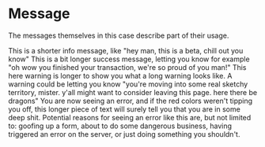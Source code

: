 
<Meta title="Feedback|Message" component={Message} />

# Message

The messages themselves in this case describe part of their usage.

<Preview>
  <Story name="All">
    <ExampleContainer>
      <Message status="info">This is a shorter info message, like "hey man, this is a beta, chill out you know"</Message>
      <Message status="success">
        This is a bit longer success message, letting you know for example "oh wow you finished your transaction, we're
        so proud of you man!"
      </Message>
      <Message status="warning">
        This here warning is longer to show you what a long warning looks like. A warning could be letting you know
        "you're moving into some real sketchy territory, mister. y'all might want to consider leaving this page. here
        there be dragons"
      </Message>
      <Message status="error">
        You are now seeing an error, and if the red colors weren't tipping you off, this longer piece of text will
        surely tell you that you are in some deep shit. Potential reasons for seeing an error like this are, but not
        limited to: goofing up a form, about to do some dangerous business, having triggered an error on the server, or
        just doing something you shouldn't.
      </Message>
    </ExampleContainer>
  </Story>
</Preview>

<Props of={Message} />
